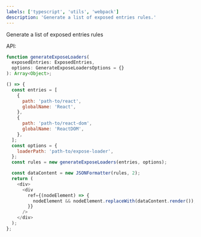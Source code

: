 ```yaml
---
labels: ['typescript', 'utils', 'webpack']
description: 'Generate a list of exposed entries rules.'
---
```


Generate a list of exposed entries rules

API:

```ts
function generateExposeLoaders(
  exposedEntries: ExposedEntries,
  options: GenerateExposeLoadersOptions = {}
): Array<Object>;
```


```js live
() => {
  const entries = [
    {
      path: 'path-to/react',
      globalName: 'React',
    },
    {
      path: 'path-to/react-dom',
      globalName: 'ReactDOM',
    },
  ];
  const options = {
    loaderPath: 'path-to/expose-loader',
  };
  const rules = new generateExposeLoaders(entries, options);

  const dataContent = new JSONFormatter(rules, 2);
  return (
    <div>
      <div
        ref={(nodeElement) => {
          nodeElement && nodeElement.replaceWith(dataContent.render());
        }}
      />
    </div>
  );
};
```
